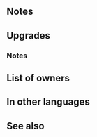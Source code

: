 {{Weapon Infobox
|tagid=SID_狂牙バシリコス
|userVersion1=Weapon
|userVersion2=Gleam
|userVersion3=Upgraded Gleam
|intID=2804
|exclusive=1
|weaponType=Axe
|cost=400
|might=16
|range=1
|cooldown=-1
|effect=Accelerates Special trigger (cooldown count-1). At start of combat, if unit's HP ≥ 25%, grants Atk/Spd+5 to unit during combat.
|statModifiers=0,16,0,0,0
|required=-
|refinePaths=default
|refineSP=400
|refineMedals=500
|refineDews=200
|tagidExtraSkill1=一
|effectSkill1=At start of combat, if foe's HP ≥ 75%, inflicts Spd/Def-5 on foe during combat and inflicts penalty on foe's Spd/Def during combat = current bonus on each of foe's stats × 2. (Example: if foe has +7 bonus to Spd, inflicts Spd-19, for a net penalty of Spd-12.) Calculates each stat penalty independently.
|iconSkill1=Fanged Basilikos W.png
|properties=
}}
==Notes==
{{Combat boosts}}
==Upgrades==
{{Weapon Upgrade List}}
===Notes===
{{CombatReductionfromBonus|source=the foe}}
==List of owners==
{{Skill Hero List}}
==In other languages==
{{OtherLanguages
|japanese=狂牙バシリコス
|german=Bissige Basilikos
|spanishEU=Basilikos serrada
|spanishLA=Basilikos dentada
|french=Basilikos enragé
|italian=Ascia reale irosa
|chineseTW=狂牙瓦西里科斯
|portuguese=Basilikos dentada
}}
==See also==
{{See also skills|cond=WikiName LIKE '%basilikos%' OR Description LIKE '%inflicts penalty%current bonus on each of foe_s stats _ 2%'|columns=3}}
{{Weapons Navbox}}